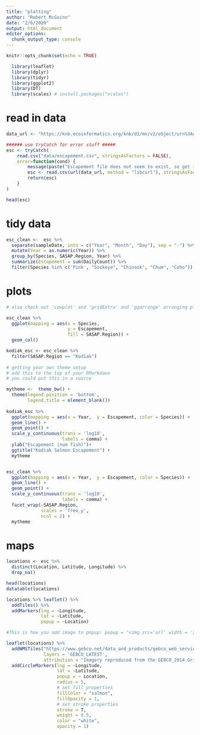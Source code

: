 ```yaml
---
title: "plotting"
author: "Robert McGuinn"
date: "2/6/2020"
output: html_document
editor_options: 
  chunk_output_type: console
---
```


```r
knitr::opts_chunk$set(echo = TRUE)
```

```r

  library(leaflet)
  library(dplyr)
  library(tidyr)
  library(ggplot2)
  library(DT)
  library(scales) # install.packages("scales")

```

# read in data 

```r

data_url <- "https://knb.ecoinformatics.org/knb/d1/mn/v2/object/urn%3Auuid%3Af119a05b-bbe7-4aea-93c6-85434dcb1c5e"

###### use tryCatch for error stuff #####
esc <- tryCatch(
    read.csv("data/escapement.csv", stringsAsFactors = FALSE),
    error=function(cond) {
        message(paste("Escapement file does not seem to exist, so get it from the KNB."))
        esc <- read.csv(url(data_url, method = "libcurl"), stringsAsFactors = FALSE)
        return(esc)
    }
)

head(esc)
```

# tidy data

```r

esc_clean <-  esc %>% 
  separate(sampleDate, into = c("Year", "Month", "Day"), sep = "-") %>% 
  mutate(Year = as.numeric(Year)) %>% 
  group_by(Species, SASAP.Region, Year) %>% 
  summarize(Escapement = sum(DailyCount)) %>% 
  filter(Species %in% c('Pink', "Sockeye", "Chinook", "Chum", "Coho"))

```

# plots 

```r
# also check out 'cowplot' and 'gridExtra' and 'ggarrange' arranging plots.

esc_clean %>% 
  ggplot(mapping = aes(x = Species, 
                       y = Escapement, 
                       fill = SASAP.Region)) +
  geom_col()

```

```r

kodiak_esc <- esc_clean %>% 
  filter(SASAP.Region == "Kodiak") 
  
# getting your own theme setup 
# add this to the top of your RMarkdown
# you could put this in a source

mytheme <-  theme_bw() + 
  theme(legend.position = 'bottom',
        legend.title = element_blank())
  
kodiak_esc %>%
  ggplot(mapping = aes(x = Year,  y = Escapement, color = Species)) +
  geom_line() +
  geom_point() + 
  scale_y_continuous(trans = 'log10', 
                     labels = comma) +
  ylab("Escapement (num fish)")+
  ggtitle("Kodiak Salmon Escapement") + 
  mytheme



```

```r
esc_clean %>%
  ggplot(mapping = aes(x = Year,  y = Escapement, color = Species)) +
  geom_line() +
  geom_point() + 
  scale_y_continuous(trans = 'log10', 
                     labels = comma) +
  facet_wrap(~SASAP.Region, 
             scales = 'free_y',
             ncol = 2) +
  mytheme

```

# maps

```r

locations <- esc %>% 
  distinct(Location, Latitude, Longitude) %>% 
  drop_na()

head(locations)
datatable(locations)

```


```r
locations %>% leaflet() %>% 
  addTiles() %>% 
  addMarkers(lng = ~Longitude, 
             lat = ~Latitude, 
             popup = ~Location)

#This is how you add image to popup: popup = "<img src='url' width = '20%'/>"

```


```r
leaflet(locations) %>% 
  addWMSTiles("https://www.gebco.net/data_and_products/gebco_web_services/web_map_service/mapserv?",
              layers = 'GEBCO_LATEST',
              attribution = "Imagery reproduced from the GEBCO_2014 Grid, version 20150318, www.gebco.net") %>%
  addCircleMarkers(lng = ~Longitude,
                   lat = ~Latitude,
                   popup = ~ Location,
                   radius = 5,
                   # set fill properties
                   fillColor = "salmon",
                   fillOpacity = 1,
                   # set stroke properties
                   stroke = T,
                   weight = 0.5,
                   color = "white",
                   opacity = 1)
```




